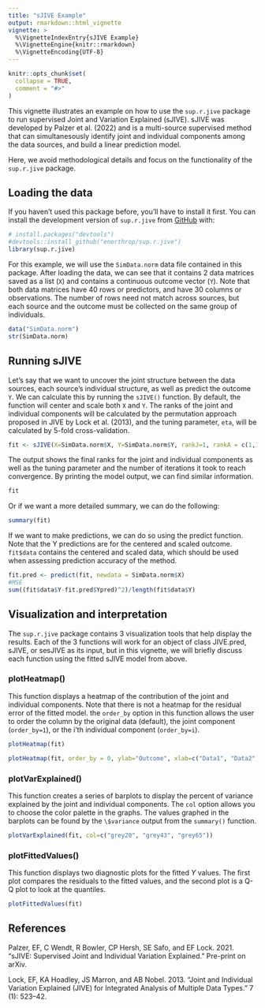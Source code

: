 ```yaml
---
title: "sJIVE Example"
output: rmarkdown::html_vignette
vignette: >
  %\VignetteIndexEntry{sJIVE Example}
  %\VignetteEngine{knitr::rmarkdown}
  %\VignetteEncoding{UTF-8}
---
```


```r
knitr::opts_chunk$set(
  collapse = TRUE,
  comment = "#>"
)
```

This vignette illustrates an example on how to use the `sup.r.jive` package to run supervised Joint and Variation Explained (sJIVE). sJIVE was developed by Palzer et al. (2022) and is a multi-source supervised method that can simultanesously identify joint and individual components among the data sources, and build a linear prediction model.

Here, we avoid methodological details and focus on the functionality of the `sup.r.jive` package.

## Loading the data

If you haven't used this package before, you'll have to install it first. You can install the development version of `sup.r.jive` from [GitHub](https://github.com/) with:

```r
# install.packages("devtools")
#devtools::install_github("enorthrop/sup.r.jive")
library(sup.r.jive)
```


For this example, we will use the `SimData.norm` data file contained in this package. After loading the data, we can see that it contains 2 data matrices saved as a list (`X`) and contains a continuous outcome vector (`Y`). Note that both data matrices have 40 rows or predictors, and have 30 columns or observations. The number of rows need not match across sources, but each source and the outcome must be collected on the same group of individuals.

```r
data("SimData.norm")
str(SimData.norm)

```

## Running sJIVE

Let's say that we want to uncover the joint structure between the data sources, each source's individual structure, as well as predict the outcome `Y`. We can calculate this by running the `sJIVE()` function. By default, the function will center and scale both `X` and `Y`. The ranks of the joint and individual components will be calculated by the permutation approach proposed in JIVE by Lock et al. (2013), and the tuning parameter, `eta`, will be calculated by 5-fold cross-validation.


```r
fit <- sJIVE(X=SimData.norm$X, Y=SimData.norm$Y, rankJ=1, rankA = c(1,1))

```

The output shows the final ranks for the joint and individual components as well as the tuning parameter and the number of iterations it took to reach convergence. By printing the model output, we can find similar information.

```r
fit
```
Or if we want a more detailed summary, we can do the following:

```r
summary(fit)
```

If we want to make predictions, we can do so using the predict function. Note that the Y predictions are for the centered and scaled outcome. `fit$data` contains the centered and scaled data, which should be used when assessing prediction accuracy of the method.


```r

fit.pred <- predict(fit, newdata = SimData.norm$X)
#MSE
sum((fit$data$Y-fit.pred$Ypred)^2)/length(fit$data$Y)
```


## Visualization and interpretation

The `sup.r.jive` package contains 3 visualization tools that help display the results. Each of the 3 functions will work for an object of class JIVE.pred, sJIVE, or sesJIVE as its input, but in this vignette, we will briefly discuss each function using the fitted sJIVE model from above.

### plotHeatmap()

This function displays a heatmap of the contribution of the joint and individual components. Note that there is not a heatmap for the residual error of the fitted model. the `order_by` option in this function allows the user to order the column by the original data (default), the joint component (`order_by=1`), or the i'th individual component (`order_by=i`).

```r
plotHeatmap(fit) 

plotHeatmap(fit, order_by = 0, ylab="Outcome", xlab=c("Data1", "Data2"))
```

### plotVarExplained()

This function creates a series of barplots to display the percent of variance explained by the joint and individual components. The `col` option allows you to choose the color palette in the graphs. The values graphed in the barplots can be found by the `\$variance` output from the `summary()` function.

```r
plotVarExplained(fit, col=c("grey20", "grey43", "grey65"))

```


### plotFittedValues()

This function displays two diagnostic plots for the fitted $Y$ values. The first plot compares the residuals to the fitted values, and the second plot is a Q-Q plot to look at the quantiles.

```r
plotFittedValues(fit)

```


## References

Palzer, EF, C Wendt, R Bowler, CP Hersh, SE Safo, and EF Lock. 2021. "sJIVE: Supervised Joint and Individual Variation Explained." Pre-print on arXiv.

Lock, EF, KA Hoadley, JS Marron, and AB Nobel. 2013. “Joint and Individual Variation Explained (JIVE) for Integrated Analysis of Multiple Data Types.” \textit{The Annals of Applied Statistics} 7 (1): 523–42.




